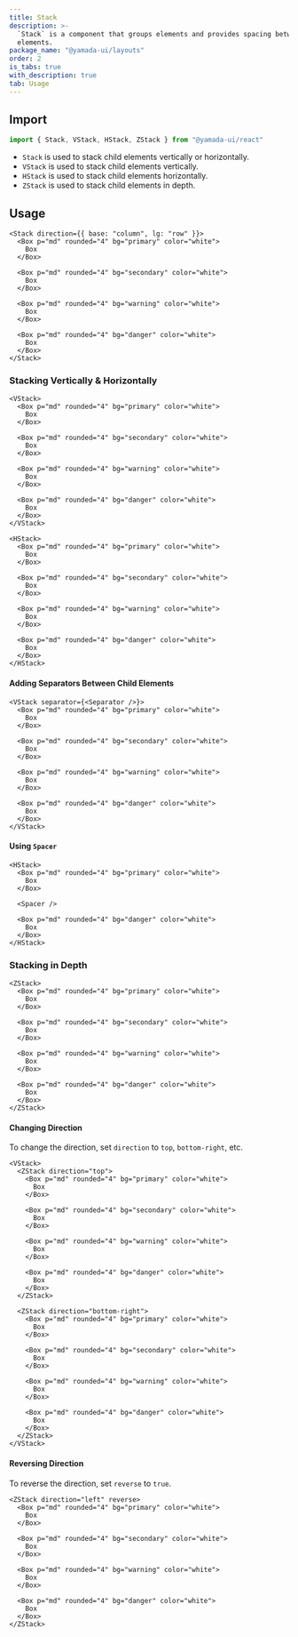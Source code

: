 ```yaml
---
title: Stack
description: >-
  `Stack` is a component that groups elements and provides spacing between child
  elements.
package_name: "@yamada-ui/layouts"
order: 2
is_tabs: true
with_description: true
tab: Usage
---
```


## Import

```ts
import { Stack, VStack, HStack, ZStack } from "@yamada-ui/react"
```

- `Stack` is used to stack child elements vertically or horizontally.
- `VStack` is used to stack child elements vertically.
- `HStack` is used to stack child elements horizontally.
- `ZStack` is used to stack child elements in depth.

## Usage

```tsx
<Stack direction={{ base: "column", lg: "row" }}>
  <Box p="md" rounded="4" bg="primary" color="white">
    Box
  </Box>

  <Box p="md" rounded="4" bg="secondary" color="white">
    Box
  </Box>

  <Box p="md" rounded="4" bg="warning" color="white">
    Box
  </Box>

  <Box p="md" rounded="4" bg="danger" color="white">
    Box
  </Box>
</Stack>
```

### Stacking Vertically & Horizontally

```tsx
<VStack>
  <Box p="md" rounded="4" bg="primary" color="white">
    Box
  </Box>

  <Box p="md" rounded="4" bg="secondary" color="white">
    Box
  </Box>

  <Box p="md" rounded="4" bg="warning" color="white">
    Box
  </Box>

  <Box p="md" rounded="4" bg="danger" color="white">
    Box
  </Box>
</VStack>
```

```tsx
<HStack>
  <Box p="md" rounded="4" bg="primary" color="white">
    Box
  </Box>

  <Box p="md" rounded="4" bg="secondary" color="white">
    Box
  </Box>

  <Box p="md" rounded="4" bg="warning" color="white">
    Box
  </Box>

  <Box p="md" rounded="4" bg="danger" color="white">
    Box
  </Box>
</HStack>
```

#### Adding Separators Between Child Elements

```tsx
<VStack separator={<Separator />}>
  <Box p="md" rounded="4" bg="primary" color="white">
    Box
  </Box>

  <Box p="md" rounded="4" bg="secondary" color="white">
    Box
  </Box>

  <Box p="md" rounded="4" bg="warning" color="white">
    Box
  </Box>

  <Box p="md" rounded="4" bg="danger" color="white">
    Box
  </Box>
</VStack>
```

#### Using `Spacer`

```tsx
<HStack>
  <Box p="md" rounded="4" bg="primary" color="white">
    Box
  </Box>

  <Spacer />

  <Box p="md" rounded="4" bg="danger" color="white">
    Box
  </Box>
</HStack>
```

### Stacking in Depth

```tsx
<ZStack>
  <Box p="md" rounded="4" bg="primary" color="white">
    Box
  </Box>

  <Box p="md" rounded="4" bg="secondary" color="white">
    Box
  </Box>

  <Box p="md" rounded="4" bg="warning" color="white">
    Box
  </Box>

  <Box p="md" rounded="4" bg="danger" color="white">
    Box
  </Box>
</ZStack>
```

#### Changing Direction

To change the direction, set `direction` to `top`, `bottom-right`, etc.

```tsx
<VStack>
  <ZStack direction="top">
    <Box p="md" rounded="4" bg="primary" color="white">
      Box
    </Box>

    <Box p="md" rounded="4" bg="secondary" color="white">
      Box
    </Box>

    <Box p="md" rounded="4" bg="warning" color="white">
      Box
    </Box>

    <Box p="md" rounded="4" bg="danger" color="white">
      Box
    </Box>
  </ZStack>

  <ZStack direction="bottom-right">
    <Box p="md" rounded="4" bg="primary" color="white">
      Box
    </Box>

    <Box p="md" rounded="4" bg="secondary" color="white">
      Box
    </Box>

    <Box p="md" rounded="4" bg="warning" color="white">
      Box
    </Box>

    <Box p="md" rounded="4" bg="danger" color="white">
      Box
    </Box>
  </ZStack>
</VStack>
```

#### Reversing Direction

To reverse the direction, set `reverse` to `true`.

```tsx
<ZStack direction="left" reverse>
  <Box p="md" rounded="4" bg="primary" color="white">
    Box
  </Box>

  <Box p="md" rounded="4" bg="secondary" color="white">
    Box
  </Box>

  <Box p="md" rounded="4" bg="warning" color="white">
    Box
  </Box>

  <Box p="md" rounded="4" bg="danger" color="white">
    Box
  </Box>
</ZStack>
```
